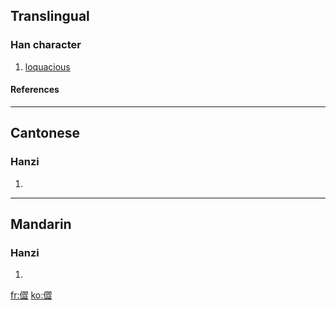 ==Translingual==
===Han character===
{{Han char|rad=人|as=12|sn=14|four=|canj=人尸戈一 (OSIM)}}
# [[loquacious]]
====References====
{{Han ref|kx=0117.250|hdz=10232.080|uh=348A|ud=13450}}

----
==Cantonese==
===Hanzi===
{{yue-hanzi|jyut=|y=saap1, sik1}}
# {{defn|Cantonese}}

----
==Mandarin==
===Hanzi===
{{cmn-hanzi|pin=[[sè]] (se4)|wg=se<sup>4</sup>}}
# {{defn|Mandarin}}

[[fr:㒊]]
[[ko:㒊]]